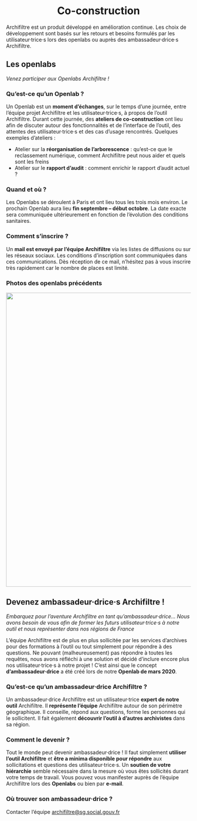 
<SEO title="Co-construction" />

<div align="center">
    <h1>Co-construction</h1>
</div>

Archifiltre est un produit développé en amélioration continue. Les choix de développement sont basés
sur les retours et besoins formulés par les utilisateur·trice·s lors des openlabs ou auprès des
ambassadeur·drice·s Archifiltre.

## Les openlabs

_Venez participer aux Openlabs Archifiltre !_

### **Qu’est-ce qu’un Openlab ?**
Un Openlab est un **moment d’échanges**, sur le temps d’une journée, entre l’équipe projet Archifiltre
et les utilisateur·trice·s, à propos de l’outil Archifiltre. Durant cette journée, des **ateliers de co-construction**
ont lieu afin de discuter autour des fonctionnalités et de l’interface de l’outil, des attentes des
utilisateur·trice·s et des cas d’usage rencontrés.
Quelques exemples d’ateliers :
* Atelier sur la **réorganisation de l’arborescence** : qu’est-ce que le reclassement numérique,
comment Archifiltre peut nous aider et quels sont les freins
* Atelier sur le **rapport d’audit** : comment enrichir le rapport d’audit actuel ?

### **Quand et où ?**
Les Openlabs se déroulent à Paris et ont lieu tous les trois mois environ.
Le prochain Openlab aura lieu **fin septembre – début octobre**. La date exacte sera communiquée
ultérieurement en fonction de l’évolution des conditions sanitaires.

### **Comment s’inscrire ?**
Un **mail est envoyé par l’équipe Archifiltre** via les listes de diffusions ou sur les réseaux sociaux. Les
conditions d’inscription sont communiquées dans ces communications.
Dès réception de ce mail, n’hésitez pas à vous inscrire très rapidement car le nombre de places est
limité.

### Photos des openlabs précédents

<div align="center">
    <img src="images/openlab/openlab1.jpg" width="800px"/>
</div>

## Devenez ambassadeur·drice·s Archifiltre !

_Embarquez pour l’aventure Archifiltre en tant qu’ambassadeur·drice…_
_Nous avons besoin de vous afin de former les futurs utilisateur·trice·s à notre outil et nous
représenter dans nos régions de France_

L’équipe Archifiltre est de plus en plus sollicitée par les services d’archives pour des
formations à l’outil ou tout simplement pour répondre à des questions. Ne pouvant
(malheureusement) pas répondre à toutes les requêtes, nous avons réfléchi à une solution
et décidé d’inclure encore plus nos utilisateur·trice·s à notre projet ! C’est ainsi que le concept
**d’ambassadeur·drice** a été créé lors de notre **Openlab de mars 2020**.

### **Qu’est-ce qu’un ambassadeur·drice Archifiltre ?**
Un ambassadeur·drice Archifiltre est un utilisateur·trice **expert de notre outil** Archifiltre. Il **représente
l’équipe** Archifiltre autour de son périmètre géographique. Il conseille, répond aux
questions, forme les personnes qui le sollicitent. Il fait également **découvrir l’outil à d’autres
archivistes** dans sa région.

### **Comment le devenir ?**
Tout le monde peut devenir ambassadeur·drice ! Il faut simplement **utiliser l’outil Archifiltre** et
**être a minima disponible pour répondre** aux sollicitations et questions des utilisateur·trice·s. Un
**soutien de votre hiérarchie** semble nécessaire dans la mesure où vous êtes sollicités durant
votre temps de travail.
Vous pouvez vous manifester auprès de l’équipe Archifiltre lors des **Openlabs** ou bien par **e-mail**.

### **Où trouver son ambassadeur·drice ?**
Contacter l’équipe archifiltre@sg.social.gouv.fr